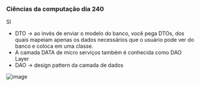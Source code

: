 




### Ciências da computação dia 240

SI

-   DTO → ao invés de enviar o modelo do banco, você pega DTOs, dos
    quais mapeiam apenas os dados necessários que o usuário pode ver do
    banco e coloca em uma classe.
-   A camada DATA de micro serviços também é conhecida como DAO Layer
-   DAO → design pattern da camada de dados

![image](https://cdn-images-1.medium.com/max/800/1*c2A_4Bzw7yrHEVKAAhIsJw.png)


